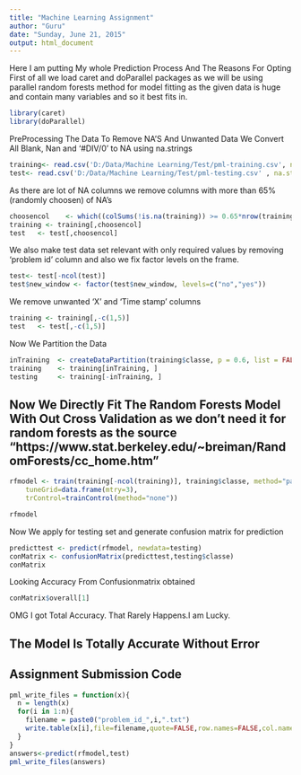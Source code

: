 ```yaml
---
title: "Machine Learning Assignment"
author: "Guru"
date: "Sunday, June 21, 2015"
output: html_document
---
```


Here I am putting My whole Prediction Process And The Reasons For Opting
First of all we load caret and doParallel packages as we will be using parallel random forests method for model fitting as the given data is huge and contain many variables and so it best fits in.
```r
library(caret)
library(doParallel)
```
PreProcessing 
The Data To Remove NA'S And Unwanted Data
We Convert All Blank, Nan and  '#DIV/0' to NA using na.strings
```r
training<- read.csv('D:/Data/Machine Learning/Test/pml-training.csv', na.strings=c("NA","#DIV/0!", ""))
test<- read.csv('D:/Data/Machine Learning/Test/pml-testing.csv' , na.strings=c("NA", "#DIV/0!", ""))
```

As there are lot of NA columns we remove columns with more than 65%(randomly choosen) of NA's
```r
choosencol    <- which((colSums(!is.na(training)) >= 0.65*nrow(training)))
training <- training[,choosencol]
test   <- test[,choosencol]
```

We also make test data set relevant with only required values by removing 'problem id' column and also we fix factor levels on the frame.
```r
test<- test[-ncol(test)]
test$new_window <- factor(test$new_window, levels=c("no","yes"))
```
We remove unwanted 'X' and 'Time stamp' columns
```r
training <- training[,-c(1,5)]
test   <- test[,-c(1,5)]
```
Now We Partition the Data
```r
inTraining  <- createDataPartition(training$classe, p = 0.6, list = FALSE)
training    <- training[inTraining, ]
testing     <- training[-inTraining, ]
```

Now We Directly Fit The Random Forests Model With Out Cross Validation as we don't need it for random forests as the source "https://www.stat.berkeley.edu/~breiman/RandomForests/cc_home.htm"
---

```r
rfmodel <- train(training[-ncol(training)], training$classe, method="parRF", 
    tuneGrid=data.frame(mtry=3), 
    trControl=trainControl(method="none"))
```

```r
rfmodel
```

Now We apply for testing set and generate confusion matrix for prediction

```r
predicttest <- predict(rfmodel, newdata=testing)
conMatrix <- confusionMatrix(predicttest,testing$classe)
conMatrix
```
Looking Accuracy From Confusionmatrix obtained
```r
conMatrix$overall[1]
```

OMG I got Total Accuracy. That Rarely Happens.I am Lucky.

The Model Is Totally Accurate Without Error
---

Assignment Submission Code
---

```r

pml_write_files = function(x){
  n = length(x)
  for(i in 1:n){
    filename = paste0("problem_id_",i,".txt")
    write.table(x[i],file=filename,quote=FALSE,row.names=FALSE,col.names=FALSE)
  }
}
answers<-predict(rfmodel,test)
pml_write_files(answers)
```

